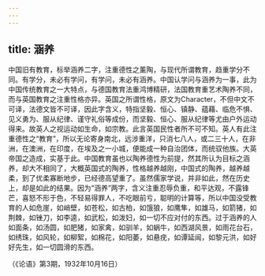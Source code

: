 ```yaml
---
---
---
```

title: 涵养
---




中国旧有教育，标举涵养二字，注重德性之薰陶，与现代所谓教育，趋重学分不同。有学分，未必有学问，有学问，未必有涵养。中国认学问与涵养为一事，此为中国传统教育之一大特点，与德国教育法重鸿博精研，法国教育重艺术陶养不同，而与英国教育之注重性格亦异。英国之所谓性格，原文为Character，不但中文不可译，法德文皆不可译，因此字含义，特指坚毅、恒心、镇静、蕴藉、临危不惧、见义勇为、服从纪律、谨守礼俗等成份，而坚毅、恒心、服从纪律等尤由户外运动得来。故英人之视运动如生命，如宗教。此言英国民性者所不可不知。英人有此注重德性之“教育”，所以无论寄身南北，远涉重洋，只消七八人，或二三十人，在非洲，在澳洲，在印度，在埃及之一小城，便能成一种自治团体，而统驭他族。大英帝国之造成，实基于此。中国教育虽也以陶养德性为前提，然其所认为目标之涵养，却大不相同了，大概英国式的陶养，性格越养越刚，中国式的陶养，越养越柔，到了优柔寡断地步，已经德高望重了。虽然儒家学说，并非如此，然在历史上，却是如此的结果。因为“涵养”两字，含义注重忍辱负重，和平达观，不露锋芒，喜怒不形于色，不轻易得罪人，不吃眼前亏，聪明的计算等，所以中国没受教育的人如危崖，如峭壁，如苍松，如古柏，如饿狼，如鹰隼，如雄马，如箭猪，如荆棘，如锉刀，如李逵，如武松，如泼妇，如一切不应对付的东西。过于涵养的人如面条，如汤圆，如肥猪，如家禽，如驯羊，如蜗牛，如西湖风景，如雨花台石，如绣珠，如风轮，如柳絮，如棉花，如阳萎，如悬疣，如谭延闿，如黎元洪，如好好先生，如一切圆滑的东西。

（《论语》第3期，1932年10月16日）